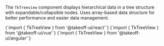 
The `TkTreeview` component displays hierarchical data in a tree structure with expandable/collapsible nodes.
Uses array-based data structure for better performance and easier data management. 

<Tabs>
  <TabItem value="react" label="React" default>
    <CodeBlock
      language="jsx"
      showLineNumbers>
      {`import { TkTreeView } from '@takeoff-ui/react'`}
    </CodeBlock>
  </TabItem>
  <TabItem value="vue" label="Vue">
    <CodeBlock
      language="jsx"
      showLineNumbers>
      {`import { TkTreeView } from '@takeoff-ui/vue'`}
    </CodeBlock>
  </TabItem>
  <TabItem value="angular" label="Angular">
    <CodeBlock
      language="jsx"
      showLineNumbers>
      {`import { TkTreeView } from '@takeoff-ui/angular'`}
    </CodeBlock>
  </TabItem>
</Tabs>